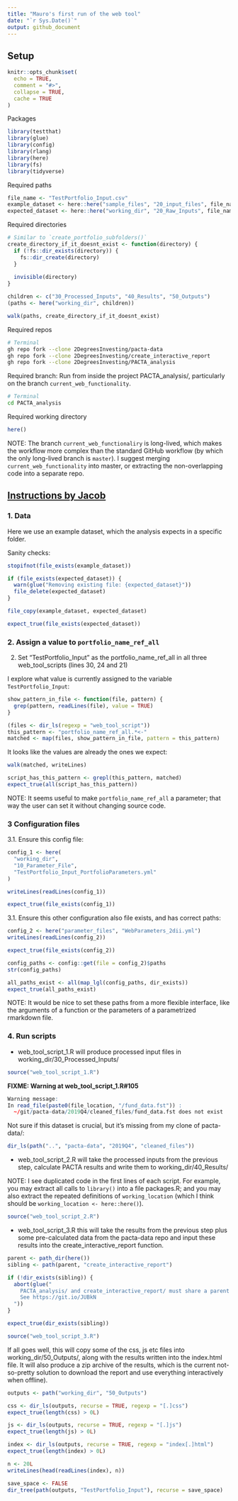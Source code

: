 ```yaml
---
title: "Mauro's first run of the web tool"
date: "`r Sys.Date()`"
output: github_document
---
```


## Setup

```r
knitr::opts_chunk$set(
  echo = TRUE,
  comment = "#>",
  collapse = TRUE,
  cache = TRUE
)
```

Packages

```r
library(testthat)
library(glue)
library(config)
library(rlang)
library(here)
library(fs)
library(tidyverse)
```

Required paths

```r
file_name <- "TestPortfolio_Input.csv"
example_dataset <- here::here("sample_files", "20_input_files", file_name)
expected_dataset <- here::here("working_dir", "20_Raw_Inputs", file_name)
```

Required directories

```r
# Similar to `create_portfolio_subfolders()`
create_directory_if_it_doesnt_exist <- function(directory) {
  if (!fs::dir_exists(directory)) {
    fs::dir_create(directory)
  }
  
  invisible(directory)
}

children <- c("30_Processed_Inputs", "40_Results", "50_Outputs")
(paths <- here("working_dir", children))

walk(paths, create_directory_if_it_doesnt_exist)
```

Required repos

```bash
# Terminal
gh repo fork --clone 2DegreesInvesting/pacta-data
gh repo fork --clone 2DegreesInvesting/create_interactive_report
gh repo fork --clone 2DegreesInvesting/PACTA_analysis
```

Required branch: Run from inside the project PACTA_analysis/, particularly on the branch `current_web_functionality`.

```bash
# Terminal
cd PACTA_analysis
```

Required working directory

```r
here()
```

NOTE: The branch `current_web_functionaliry` is long-lived, which makes the workflow more complex than the standard GitHub workflow (by which the only long-lived branch is `master`). I suggest merging `current_web_functionality` into master, or extracting the non-overlapping code into a separate repo.

## [Instructions by Jacob](https://bit.ly/2RCRJn7)

### 1. Data 

Here we use an example dataset, which the analysis expects in a specific folder.

Sanity checks:

```r
stopifnot(file_exists(example_dataset))

if (file_exists(expected_dataset)) {
  warn(glue("Removing existing file: {expected_dataset}"))
  file_delete(expected_dataset)
}

file_copy(example_dataset, expected_dataset)

expect_true(file_exists(expected_dataset))
```

### 2. Assign a value to `portfolio_name_ref_all`

2. Set "TestPortfolio_Input" as the portfolio_name_ref_all in all three web_tool_scripts (lines 30, 24 and 21)

I explore what value is currently assigned to the variable `TestPortfolio_Input`:

```r
show_pattern_in_file <- function(file, pattern) {
  grep(pattern, readLines(file), value = TRUE)
}

(files <- dir_ls(regexp = "web_tool_script"))
this_pattern <- "portfolio_name_ref_all.*<-"
matched <- map(files, show_pattern_in_file, pattern = this_pattern)
```

It looks like the values are already the ones we expect:

```r
walk(matched, writeLines)

script_has_this_pattern <- grepl(this_pattern, matched)
expect_true(all(script_has_this_pattern))
```

NOTE: It seems useful to make `portfolio_name_ref_all` a parameter; that way the user can set it without changing source code.

### 3 Configuration files

3.1. Ensure this config file:

```r
config_1 <- here(
  "working_dir",
  "10_Parameter_File",
  "TestPortfolio_Input_PortfolioParameters.yml"
)

writeLines(readLines(config_1))

expect_true(file_exists(config_1))
```

3.1. Ensure this other configuration also file exists, and has correct paths:

```r
config_2 <- here("parameter_files", "WebParameters_2dii.yml")
writeLines(readLines(config_2))
```

```r
expect_true(file_exists(config_2))
```

```r
config_paths <- config::get(file = config_2)$paths
str(config_paths)

all_paths_exist <- all(map_lgl(config_paths, dir_exists))
expect_true(all_paths_exist)
```

NOTE: It would be nice to set these paths from a more flexible interface, like the arguments of a function or the parameters of a parametrized rmarkdown file.

### 4. Run scripts

* web_tool_script_1.R will produce processed input files in working_dir/30_Processed_Inputs/

```r
source("web_tool_script_1.R")
```

**FIXME: Warning at web_tool_script_1.R#105**

```r
Warning message:
In read_file(paste0(file_location, "/fund_data.fst")) :
  ~/git/pacta-data/2019Q4/cleaned_files/fund_data.fst does not exist
```

Not sure if this dataset is crucial, but it's missing from my clone of pacta-data/:

```r
dir_ls(path("..", "pacta-data", "2019Q4", "cleaned_files"))
```

* web_tool_script_2.R will take the processed inputs from the previous step, calculate PACTA results and write them to working_dir/40_Results/

NOTE: I see duplicated code in the first lines of each script. For example, you may extract all calls to `library()` into a file packages.R; and you may also extract the repeated definitions of `working_location` (which I think should be `working_location <- here::here()`).

```r
source("web_tool_script_2.R")
```

* web_tool_script_3.R this will take the results from the previous step plus some pre-calculated data from the pacta-data repo and input these results into the create_interactive_report function.

```r
parent <- path_dir(here())
sibling <- path(parent, "create_interactive_report")

if (!dir_exists(sibling)) {
  abort(glue("
    PACTA_analysis/ and create_interactive_report/ must share a parent directory
    See https://git.io/JUBkN
  "))
}

expect_true(dir_exists(sibling))
```

```r
source("web_tool_script_3.R") 
```

If all goes well, this will copy some of the css, js etc files into working_dir/50_Outputs/, along with the results written into the index.html file. It will also produce a zip archive of the results, which is the current not-so-pretty solution to download the report and use everything interactively when offline).

```r
outputs <- path("working_dir", "50_Outputs")

css <- dir_ls(outputs, recurse = TRUE, regexp = "[.]css")
expect_true(length(css) > 0L)

js <- dir_ls(outputs, recurse = TRUE, regexp = "[.]js")
expect_true(length(js) > 0L)

index <- dir_ls(outputs, recurse = TRUE, regexp = "index[.]html")
expect_true(length(index) > 0L)
```

```r
n <- 20L
writeLines(head(readLines(index), n))
```

```r
save_space <- FALSE
dir_tree(path(outputs, "TestPortfolio_Input"), recurse = save_space)
```

